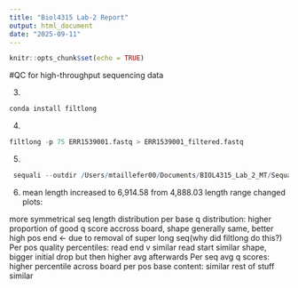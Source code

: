 ```yaml
---
title: "Biol4315 Lab-2 Report"
output: html_document
date: "2025-09-11"
---
```


```r
knitr::opts_chunk$set(echo = TRUE)
```

#QC for high-throughput sequencing data

3.
```r
conda install filtlong
```

4.
```r
filtlong -p 75 ERR1539001.fastq > ERR1539001_filtered.fastq
```
5. 
```r
 sequali --outdir /Users/mtaillefer00/Documents/BIOL4315_Lab_2_MT/Sequali_Reports ERR1539001_filtered.fastq
```
6.
mean length increased to 6,914.58 from 4,888.03
length range changed
plots:

more symmetrical seq length distribution
per base q distribution: higher proportion of good q   score accross board, shape generally same, better high pos end <- due to removal of super long seq(why did filtlong do this?)
Per pos quality percentiles: read end v similar
read start similar shape, bigger initial drop but then higher avg afterwards
Per seq avg q scores: higher percentile across board
per pos base content: similar
rest of stuff similar


